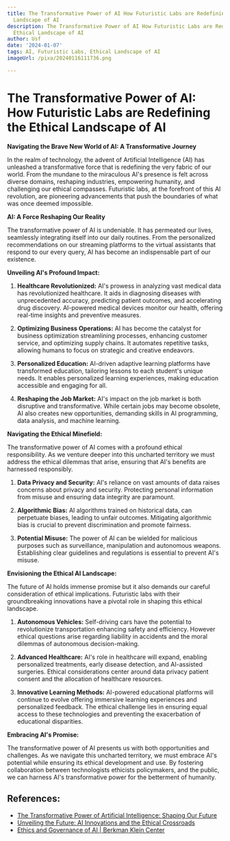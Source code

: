 ```yaml
---
title: The Transformative Power of AI How Futuristic Labs are Redefining the Ethical
  Landscape of AI
description: The Transformative Power of AI How Futuristic Labs are Redefining the
  Ethical Landscape of AI
author: Usf
date: '2024-01-07'
tags: AI, Futuristic Labs, Ethical Landscape of AI
imageUrl: /pixa/20240116111736.png

---
```

# The Transformative Power of AI: How Futuristic Labs are Redefining  the Ethical Landscape of AI

**Navigating the Brave New World of AI: A Transformative Journey**

In the realm of technology, the advent of Artificial Intelligence (AI) has unleashed a transformative force that is redefining the very  fabric of our world. From the mundane to the miraculous AI's presence is felt across diverse domains, reshaping industries, empowering humanity, and challenging our ethical compasses. Futuristic labs, at the forefront of this AI revolution, are  pioneering advancements  that push the boundaries  of what was once deemed  impossible.

**AI: A Force Reshaping Our Reality**

The  transformative power of AI is undeniable. It has permeated our lives, seamlessly integrating itself into our daily routines. From  the personalized recommendations  on our streaming platforms to the virtual assistants that respond to our every query, AI has  become an indispensable part of our existence.

**Unveiling AI's Profound Impact:**

1. **Healthcare  Revolutionized:** AI's prowess in analyzing vast medical data has revolutionized healthcare. It aids in  diagnosing diseases with  unprecedented accuracy, predicting patient outcomes, and accelerating drug discovery. AI-powered medical devices monitor our health, offering real-time  insights and preventive measures.

2. **Optimizing Business Operations:** AI has  become the catalyst for business  optimization streamlining processes, enhancing customer service,  and optimizing supply chains.  It automates repetitive  tasks, allowing  humans to focus on strategic  and creative endeavors.

3. **Personalized Education:** AI-driven adaptive learning  platforms have transformed education, tailoring lessons to each student's unique needs. It enables personalized learning experiences, making education accessible and engaging for all.

4. **Reshaping the Job Market:** AI's impact on the job market is both disruptive and transformative. While certain jobs may become  obsolete, AI  also creates new opportunities, demanding skills in AI programming, data analysis, and machine learning.

**Navigating the Ethical Minefield:**

The transformative power of  AI  comes with a profound ethical responsibility.  As we venture deeper into this uncharted territory  we  must address the ethical dilemmas that  arise, ensuring that AI's benefits are harnessed responsibly.

1. **Data Privacy and Security:** AI's reliance on vast amounts of  data raises concerns about privacy and security. Protecting personal information from misuse  and ensuring data integrity are paramount.

2. **Algorithmic Bias:** AI algorithms trained on historical  data, can perpetuate biases, leading to unfair outcomes. Mitigating algorithmic bias is crucial to prevent discrimination and promote fairness.

3. **Potential Misuse:** The power of AI can be wielded for malicious purposes such  as surveillance, manipulation and autonomous  weapons. Establishing clear guidelines and regulations is essential to prevent AI's misuse.

**Envisioning the  Ethical AI  Landscape:**

The future of AI  holds immense promise but it also demands  our careful consideration of ethical implications. Futuristic labs with their groundbreaking innovations have a pivotal role  in shaping this ethical landscape.

1. **Autonomous  Vehicles:** Self-driving cars have the potential to revolutionize transportation enhancing safety  and efficiency. However ethical questions arise regarding  liability  in accidents  and the moral dilemmas of autonomous  decision-making.

2. **Advanced Healthcare:** AI's role in healthcare will expand,  enabling  personalized treatments, early disease  detection, and AI-assisted surgeries. Ethical considerations center around  data privacy patient consent and the allocation of healthcare resources.

3. **Innovative Learning  Methods:** AI-powered educational platforms will continue to evolve offering immersive learning experiences  and personalized feedback. The ethical challenge lies in ensuring equal access  to these technologies and preventing the exacerbation of educational disparities.

**Embracing AI's Promise:**

The transformative power of AI presents us with both opportunities and challenges. As we navigate this uncharted  territory, we must embrace  AI's potential while ensuring its ethical development and use. By fostering collaboration  between technologists ethicists policymakers, and the public, we can  harness AI's transformative power for  the betterment of humanity.

## References:
- [The Transformative Power of Artificial Intelligence: Shaping Our Future](https://www.linkedin.com/pulse/transformative-power-artificial-intelligence-shaping-our-future)
- [Unveiling the Future: AI Innovations and the Ethical Crossroads](https://medium.com/@genuinemeaningfulness/unveiling-the-future-ai-innovations-and-the-ethical-crossroads-5ed141ff01b0)
- [Ethics and Governance of AI | Berkman Klein Center](https://cyber.harvard.edu/topics/ethics-and-governance-ai)
